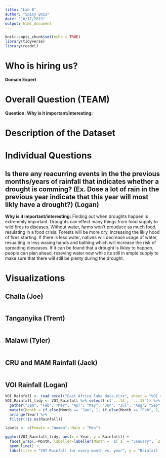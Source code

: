 ```yaml
---
title: "Lab 8"
author: "Spicy Bois"
date: "10/17/2019"
output: html_document
---
```


```r
knitr::opts_chunk$set(echo = TRUE)
library(tidyverse)
library(readxl)
```


# Who is hiring us?
**Domain Expert**

# Overall Question (TEAM)
**Question:**
**Why is it important/interesting:**

# Description of the Dataset

# Individual Questions
## Is there any reacurring events in the the previous months/years of rainfall that indicates whether a drought is comming? (Ex. Dose a lot of rain in the previous year indicate that this year will most likly have a drought?) (Logan)
**Why is it important/interesting:** Finding out when droughts happen is extremmly important. Droughts can effect many things from food supply to wild fires to diseases. Without water, farms won't prouduce as much food, resulating in a food crisis. Forests will be more dry, increasing the likly hood of fires starting. If there is less water, natives will decrease usage of water, resualting in less wasing hands and bathing which will increase the risk of spreading dieseases. If it can be found that a drought is likley to happen, people can plan ahead, reseving water now while its still in ample supply to make sure that there will still be plenty during the drought. 

# Visualizations
## Challa (Joe)
```r

```

## Tanganyika (Trent)
```r

```

## Malawi (Tyler)
```r

```

## CRU and MAM Rainfall (Jack)
```r

```


## VOI Rainfall (Logan)
```r
VOI_Rainfall <- read_excel("East Africa lake data.xlsx", sheet = "VOI rainfall station data")
VOI_Rainfall_tidy <- VOI_Rainfall %>% select(-c(`...14`, `...15`)) %>% 
  gather("Jan", "Feb", "Mar", "Apr", "May", "Jun", "Jul", "Aug", "Sep", "Oct", "Nov", "Dec", key = "Month", value = "Rainfall") %>%
  mutate(Month = if_else(Month == "Jan", 1, if_else(Month == "Feb", 2, if_else(Month == "Mar", 3, if_else(Month == "Apr", 4, if_else(Month == "May", 5, if_else(Month == "Jun", 6, if_else(Month == "Jul", 7, if_else(Month == "Aug", 8, if_else(Month == "Sep", 9, if_else(Month == "Oct", 10, if_else(Month == "Nov", 11, if_else(Month == "Dec", 12, 0))))))))))))) %>% 
  arrange(Year) %>%
  filter(!is.na(Rainfall))

labels <- c(Female = "Women", Male = "Men")

ggplot(VOI_Rainfall_tidy, aes(x = Year, y = Rainfall)) + 
  facet_wrap(.~Month, labeller=labeller(Month =  c(`1` = "January", `2` = "February", `3` = "March", `4` = "April", `5` = "May", `6` = "June", `7` = "July", `8` = "August", `9` = "September", `10` = "October", `11` = "November", `12` = "December"))) + 
  geom_line() + 
  labs(title = "VOI Rainfall for every month vs. year", y = "Rainfall (cm)", x = "Year")
```




